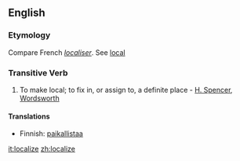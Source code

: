 ==English==

===Etymology===
Compare French ''[[localiser]]''. See [[local]]

===Transitive Verb===
{{en-verb|localiz|ing}}

# To make local; to fix in, or assign to, a definite place - [[H. Spencer]], [[Wordsworth]]

====Translations====

*Finnish: [[paikallistaa]]

[[it:localize]]
[[zh:localize]]